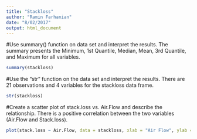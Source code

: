 ```yaml
---
title: "Stackloss"
author: "Ramin Farhanian"
date: "8/02/2017"
output: html_document
---
```


#Use summary() function on data set and interpret the results.
The summary presents the Minimum, 1st Quantile, Median, Mean, 3rd Quantile, and Maximum for all variables.
```r
summary(stackloss)
```

#Use the “str” function on the data set and interpret the results.
There are 21 observations and 4 variables for the stackloss data frame.
```r
str(stackloss)
```


#Create a scatter plot of stack.loss vs. Air.Flow and describe the relationship.
There is a positive correlation between the two variables (Air.Flow and Stack.loss).
```r
plot(stack.loss ~ Air.Flow, data = stackloss, xlab = "Air Flow", ylab = "Stack Loss", main = "Scatterplot of stack.loss vs. Air.Flow")
```
